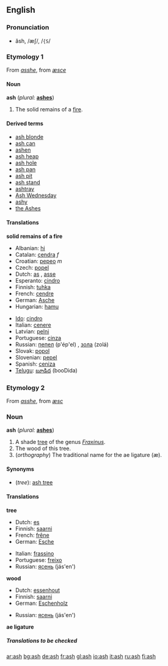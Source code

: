 {{see|Ash}}
==English==

===Pronunciation===
*ăsh, /æʃ/, /<tt>{S</tt>/

===Etymology 1===
From {{ME.}} ''[[asshe]]'', from {{OE.}} ''[[æsce]]''

====Noun====
'''ash''' (''plural:'' '''[[ashes]]''')

#The solid remains of a [[fire]].

====Derived terms====
*[[ash blonde]]
*[[ash can]]
*[[ashen]]<!--belongs on the page for "ashen": Polish-popiół-->
*[[ash heap]]
*[[ash hole]]
*[[ash pan]]
*[[ash pit]]
*[[ash stand]]
*[[ashtray]]
*[[Ash Wednesday]]
*[[ashy]]
*[[the Ashes]]<!--in cricket-->

====Translations====
'''solid remains of a fire'''
{{top}}
*Albanian: [[hi]]
*Catalan: [[cendra]] ''f''
*Croatian: [[pepeo]] ''m''
*Czech: [[popel]]
*Dutch: [[as#Dutch|as]] {{f}}, [[asse#Dutch|asse]] {{f}}
*Esperanto: [[cindro]]
*Finnish: [[tuhka]]
*French: [[cendre]] {{m}}
*German: [[Asche]] {{f}}
*Hungarian: [[hamu]]
{{mid}}
*[[Ido]]: [[cindro]]
*Italian: [[cenere]] {{f}}
*Latvian: [[pelni]] {{m}} {{p}}
*Portuguese: [[cinza]] {{f}}
*Russian: [[пепел]] (p'ép'el) {{m}}, [[зола]] (zolá) {{f}}
*Slovak: [[popol]]
*Slovenian: [[pepel]]
*Spanish: [[ceniza]] {{f}}
*[[Telugu]]: [[బూడిద]] (booDida)
{{bottom}}

===Etymology 2===
From {{ME.}} ''[[asshe]]'', from {{OE.}} ''[[æsc]]''

===Noun===
'''ash''' (''plural:'' '''[[ashes]]''')
#A shade [[tree]] of the genus ''[[Fraxinus]]''.
#The wood of this tree.
#(''orthography'') The traditional name for the ae ligature (æ).

====Synonyms====
*(''tree''): [[ash tree]]

====Translations====
'''tree'''
{{top}}
*Dutch: [[es#Dutch|es]] {{m}}
*Finnish: [[saarni]]
*French: [[frêne]] {{m}}
*German: [[Esche]] {{f}}
{{mid}}
*Italian: [[frassino]] {{m}}
*Portuguese: [[freixo]] {{m}}
*Russian: [[ясень]] (jás'en')
{{bottom}}

'''wood'''
{{top}}
*Dutch: [[essenhout]] {{n}}
*Finnish: [[saarni]]
*German: [[Eschenholz]] {{n}}
{{mid}}
*Russian: [[ясень]] (jás'en')
{{bottom}}

'''ae ligature'''
{{top}}
{{mid}}
{{bottom}}

=====Translations to be checked=====
<!--remove this section when all translations have been put inot the appropriate table(s)
{{checktrans}}

*{{ttbc|Arabic}}: [[رماد]], [[سكن]], [[شجرة الدردار]], [[شحوب]]
*{{ttbc|Basque}}: [[errauts]] (1), [[lizar]] (3), [[lizarki]] (4) ([http://eu.wiktionary.org/wiki/lizar lizar], [http://eu.wiktionary.org/wiki/lizarki lizarki])
*{{ttbc|Bulgarian}}: [[пръст]] {{f}} (1), [[ясен]] {{m}} (3), [[ясеново дърво]] {{n}} (4)
*{{ttbc|Chinese}}: [[灰]] (huí), [[灰烬]](1); [[桉]], [[桉树]] (3)
*{{ttbc|Czech}}: [[popel]]  {{m}}  (1),  [[jasan]]  {{m}} (3),  [[jasanové dřevo]]  {{n}} (4)
*{{ttbc|Estonian}}: [[tuhk]] (1), [[saar#Estonian|saar]] (3)
*{{ttbc|Japanese}}: [[灰]] ([[はい]], hai), [[灰燼]] (かいじん, kaijin), [[灰がら]] (はいがら, haigara) (1); [[とねりこ]] (3)
*{{ttbc|Navajo}}: [[łeeh]] (into ashes)
*{{ttbc|Polish}}: [[popi&#243;&#322;]] {{m}} (1) , [[jesion]] {{m}} (3)
*{{ttbc|Romanian}}: [[cenuşă]] {{f}} (1)
*{{ttbc|Slovak}}: [[popol]]  {{m}} (1),  [[jaseň]]  {{m}} (3),   [[jaseňové drevo]]  {{n}} (4)

===See also===
*[[w:ash|Wikipedia article on ash (from a fire)]]
*[[w:ash tree|Wikipedia article on ash trees]]
*[[Yggdrasil]]

[[Category:Trees]]

[[bg:ash]]
[[de:ash]]
[[gl:ash]]
[[io:ash]]
[[it:ash]]
[[fi:ash]]
[[ar:ash]]
[[bg:ash]]
[[de:ash]]
[[fr:ash]]
[[gl:ash]]
[[io:ash]]
[[it:ash]]
[[ru:ash]]
[[fi:ash]]-->

[[ar:ash]]
[[bg:ash]]
[[de:ash]]
[[fr:ash]]
[[gl:ash]]
[[io:ash]]
[[it:ash]]
[[ru:ash]]
[[fi:ash]]